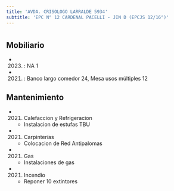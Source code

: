 ```yaml
---
title: 'AVDA. CRISOLOGO LARRALDE 5934'
subtitle: 'EPC N° 12 CARDENAL PACELLI - JIN D (EPCJS 12/16°)'
---
```


#


## Mobiliario

*  (2023) : NA 1 

*  (2021) : Banco largo comedor 24, Mesa usos múltiples 12 





## Mantenimiento

*  (2021) Calefaccion y Refrigeracion 
    + Instalacion de estufas TBU

*  (2021) Carpinterías 
    + Colocacion de Red Antipalomas

*  (2021) Gas 
    + Instalaciones de gas

*  (2021) Incendio 
    + Reponer 10 extintores



